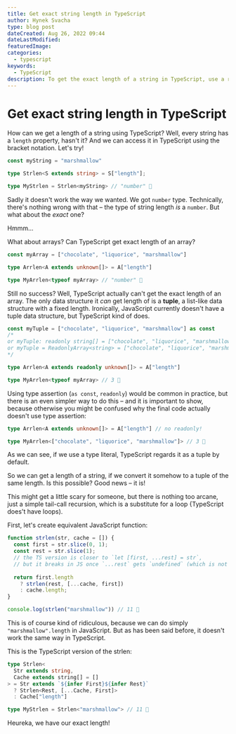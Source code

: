 ```yaml
---
title: Get exact string length in TypeScript
author: Hynek Svacha
type: blog post
dateCreated: Aug 26, 2022 09:44 
dateLastModified:
featuredImage:
categories:
  - typescript
keywords:
  - TypeScript
description: To get the exact length of a string in TypeScript, use a recursive type to convert it to an array of character. While TypeScript can not get the exact length of a string, it can get exact length of an array.
---
```


# Get exact string length in TypeScript

How can we get a length of a string using TypeScript? Well, every string has a `length` property, hasn't it? And we can access it in TypeScript using the bracket notation. Let's try!

```ts
const myString = "marshmallow"

type Strlen<S extends string> = S["length"];

type MyStrlen = Strlen<myString> // "number" 🤔
```

Sadly it doesn't work the way we wanted. We got `number` type. Technically, there's nothing wrong with that – the type of string length *is* a `number`. But what about the *exact* one?

Hmmm…

What about arrays? Can TypeScript get exact length of an array?

```ts
const myArray = ["chocolate", "liquorice", "marshmallow"]

type Arrlen<A extends unknown[]> = A["length"]

type MyArrlen<typeof myArray> // "number" 🤔
```

Still no success? Well, TypeScript actually can't get the exact length of an array. The only data structure it *can* get length of is a **tuple**, a list-like data structure with a fixed length. Ironically, JavaScript currently doesn't have a tuple data structure, but TypeScript kind of does.

```ts
const myTuple = ["chocolate", "liquorice", "marshmallow"] as const
/*
or myTuple: readonly string[] = ["chocolate", "liquorice", "marshmallow"]
or myTuple = ReadonlyArray<string> = ["chocolate", "liquorice", "marshmallow"]
*/

type Arrlen<A extends readonly unknown[]> = A["length"]

type MyArrlen<typeof myArray> // 3 🎉
```

Using type assertion (`as const`, `readonly`) would be common in practice, but there is an even simpler way to do this – and it is important to show, because otherwise you might be confused why the final code actually doesn't use type assertion:

```ts
type Arrlen<A extends unknown[]> = A["length"] // no readonly!

type MyArrlen<["chocolate", "liquorice", "marshmallow"]> // 3 🎉
```

As we can see, if we use a type literal, TypeScript regards it as a tuple by default.

So we can get a length of a string, if we convert it somehow to a tuple of the same length. Is this possible? Good news – it is!

This might get a little scary for someone, but there is nothing too arcane, just a simple tail-call recursion, which is a substitute for a loop {TypeScript does't have loops).

First, let's create equivalent JavaScript function:

```js
function strlen(str, cache = []) {
  const first = str.slice(0, 1);
  const rest = str.slice(1);
  // the TS version is closer to `let [first, ...rest] = str`,
  // but it breaks in JS once `...rest` gets `undefined` (which is not iterable)
  
  return first.length 
    ? strlen(rest, [...cache, first]) 
    : cache.length;
}

console.log(strlen("marshmallow")) // 11 🎉
```
This is of course kind of ridiculous, because we can do simply `"marshmallow".length` in JavaScript. But as has been said before, it doesn't work the same way in TypeScript.

This is the TypeScript version of the strlen: 

```ts
type Strlen<
  Str extends string,
  Cache extends string[] = []
> = Str extends `${infer First}${infer Rest}`
  ? Strlen<Rest, [...Cache, First]>
  : Cache["length"]

type MyStrlen = Strlen<"marshmallow"> // 11 🎉
```

Heureka, we have our exact length!